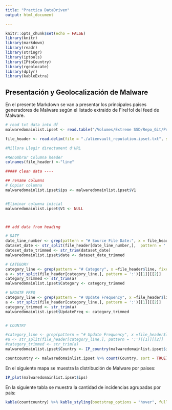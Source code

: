 ```yaml
---
title: "Practica DataDriven"
output: html_document

---
```


```r
knitr::opts_chunk$set(echo = FALSE)
library(knitr)
library(markdown)
library(readr)
library(stringr)
library(iptools)
library(IPtoCountry)
library(rgeolocate)
library(dplyr)
library(kableExtra)


```
## Presentación y Geolocalización de Malware 

En el presente Markdown se van a presentar los principales paises generadores de Malware según el listado extraido de FireHol del feed de Malware.

```r

# read txt data into df
malwaredomainlist.ipset <- read.table("/Volumes/Extreme SSD/Repo_Git/Practica DataDriven/alienvault_reputation.ipset.txt", quote="\"", stringsAsFactors=FALSE)

file_header <- read.delim(file = "./alienvault_reputation.ipset.txt", stringsAsFactors = F)

#Millora Llegir directament d'URL

#Renombrar Columna header
colnames(file_header) <-"line"

##### clean data ----

## rename columns
# Copiar columna
malwaredomainlist.ipset$ips <- malwaredomainlist.ipset$V1


#Eliminar columna inicial
malwaredomainlist.ipset$V1 <- NULL



## add data from heading

# DATE
date_line_number <- grep(pattern = "# Source File Date:", x = file_header$line, fixed = T)
dataset_date <- str_split(file_header[date_line_number,],  pattern = ':', n = 2)[[1]][[2]]
dateset_date_trimmed <- str_trim(dataset_date)
malwaredomainlist.ipset$date <- dateset_date_trimmed

# CATEGORY
category_line <- grep(pattern = "# Category", x =file_header$line, fixed = T)
a <- str_split(file_header[category_line,], pattern = ':')[[1]][[2]]
category_trimmed <- str_trim(a)
malwaredomainlist.ipset$Category <- category_trimmed

# UPDATE FREQ
category_line <- grep(pattern = "# Update Frequency", x =file_header$line, fixed = T)
a <- str_split(file_header[category_line,], pattern = ':')[[1]][[2]]
category_trimmed <- str_trim(a)
malwaredomainlist.ipset$UpdateFreq <- category_trimmed


# COUNTRY

#category_line <- grep(pattern = "# Update Frequency", x =file_header$line, fixed = T)
#a <- str_split(file_header[category_line,], pattern = ':')[[1]][[2]]
#category_trimmed <- str_trim(a)
malwaredomainlist.ipset$Country <- IP_country(malwaredomainlist.ipset$ips)

countcountry <- malwaredomainlist.ipset %>% count(Country, sort = TRUE)

```


En el siguiente mapa se muestra la distribución de Malware por paises:

```r
IP_plot(malwaredomainlist.ipset$ips)
```


En la siguiente tabla se muestra la cantidad de incidencias agrupadas por pais:

```r
kable(countcountry) %>% kable_styling(bootstrap_options = "hover", full_width = F, fixed_thead = T)
```


